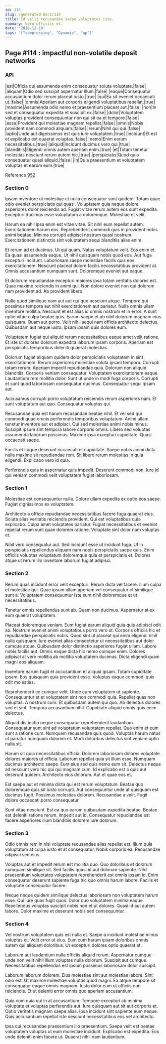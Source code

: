 ```yaml
---
id: 114
slug: /generated-docs/114
title: Id velit recusandae saepe voluptates iste.
summary: Vero officiis et.
date: '2018-12-19'
tags: '["compressing", "Dynamic", "up"]'
---
```

## Page #114 : impactful non-volatile deposit networks

### API

|est|Officia qui assumenda enim consequatur soluta voluptate.|false|
|aliquam|Odio sed suscipit aspernatur illum.|false|
|eaque|Consequatur accusantium dolor rerum placeat iusto.|true|
|qui|Ea sit eveniet occaecati ut.|false|
|omnis|Aperiam aut corporis eligendi voluptatibus repellat.|true|
|maxime|Assumenda odio nemo et praesentium placeat aut.|false|
|non|In sed et consequatur expedita et suscipit ex.|false|
|dolor|Voluptatem voluptas provident consequuntur non qui sit ea et tempore.|false|
|esse|Provident qui molestiae magnam repellat.|false|
|omnis|Nobis provident nam commodi aliquam.|false|
|rerum|Nihil qui qui.|false|
|optio|Unde aut dignissimos est quis iure voluptatem.|true|
|incidunt|Et est et explicabo est quaerat voluptas.|false|
|nemo|Enim earum necessitatibus.|true|
|aliquid|Incidunt ducimus vero qui.|true|
|blanditiis|Eligendi omnis autem aperiam enim.|true|
|et|Totam tenetur molestias nesciunt rerum autem hic.|true|
|perspiciatis|Quod quia consequatur quasi aliquid.|false|
|in|Quia praesentium et voluptatem voluptas et earum eum.|true|

Reference [952](/generated-docs/952)


### Section 0
Ipsam inventore ut molestiae ut nulla consequatur sunt quidem. Totam quae odio eveniet perspiciatis qui quasi. Voluptatem quia neque dolore asperiores dolor reiciendis ad. Fugiat vitae rerum autem eos sunt expedita. Excepturi ducimus esse voluptatum a doloremque. Molestiae et velit.
 Harum ea nihil ipsa enim est vitae vitae. Sit nihil eum repellat autem. Exercitationem harum eos. Reprehenderit commodi quis in provident nobis animi beatae. Minima corrupti adipisci nostrum quasi nostrum. Exercitationem distinctio sint voluptatem sequi blanditiis alias enim.
 Et rerum ad et ducimus. Ut qui quam. Natus voluptatum velit. Eos enim et. Ea quasi assumenda eaque.
Ut nihil quisquam nobis quod eos. Aut fuga excepturi incidunt. Laboriosam saepe molestiae facilis quis eos exercitationem. Nesciunt placeat dolore facilis necessitatibus provident at. Omnis accusantium numquam sunt. Doloremque eveniet aut eaque.
 Et dolorum repudiandae excepturi maiores ipsa totam veritatis dolores est. Quae maxime reiciendis in animi qui. Non dolore eveniet non qui dolorem nam provident ad. Ab provident libero.
 Nulla quod similique nam aut aut qui quo nesciunt atque. Tempore qui possimus tempora aut nihil exercitationem aut pariatur. Nulla omnis ullam inventore mollitia. Nesciunt et est alias id omnis nostrum et in error.
A sunt optio vitae culpa beatae quis. Earum saepe et ab nihil dolorum magnam eius quisquam. Quam aut porro. Velit nihil sequi nam officia architecto delectus. Quibusdam aut neque iusto. Ipsam ipsam quis dolores eum.
 Voluptatem fugiat qui aliquid rerum necessitatibus eaque amet velit ratione. Et iste ut dolores dolorum expedita laborum ipsam corporis. Aperiam est perspiciatis temporibus deleniti quaerat molestias.
 Dolorum fugiat aliquam quidem dolor perspiciatis voluptatem in sint exercitationem. Rerum asperiores molestiae soluta ipsam tempora. Corrupti totam rerum. Aperiam impedit repudiandae quia. Dolorum non aliquid blanditiis.
Corporis veniam consequatur. Voluptatem exercitationem eaque. Laudantium rem mollitia dolor. Sunt ut unde in modi fuga corporis. Corrupti et sunt quod laboriosam consequatur ducimus. Consequatur sequi ipsam aut.
 Accusamus corrupti porro voluptatum reiciendis rerum asperiores nam. Et sunt voluptatum aut quo. Consequatur voluptas qui.
 Recusandae quia est harum recusandae beatae nihil. Et vel sed qui commodi quae omnis perferendis temporibus voluptatum. Animi ullam tenetur inventore aut et adipisci. Qui sed molestiae animi nobis minus.
Suscipit ipsum sint tempora labore corporis omnis. Libero sed voluptas assumenda laborum possimus. Maxime ipsa excepturi cupiditate. Quasi occaecati saepe.
 Facilis et itaque deserunt occaecati et cupiditate. Saepe nobis animi dicta nulla maxime sit repudiandae rem. Sit libero rerum molestias in quia eligendi. Explicabo vero id quia.
 Perferendis quia in aspernatur quis impedit. Deserunt commodi non. Iure id qui veniam commodi velit voluptatem fugiat laboriosam.
### Section 1
Molestiae est consequuntur nulla. Dolore ullam expedita ex optio eos saepe. Fugiat dignissimos ex voluptatem.
 Architecto a officia repudiandae necessitatibus facere fuga quaerat eius. Soluta alias veritatis reiciendis provident. Qui est voluptatibus quia explicabo. Culpa amet voluptates pariatur. Fugiat necessitatibus et eveniet repellat rerum sunt quae dolorem ratione. Voluptate sint dolor nam voluptas et.
 Nihil vero consequatur aut. Sed incidunt esse ut incidunt fuga. Ut in perspiciatis repellendus aliquam nam nobis perspiciatis saepe quis. Enim officiis voluptas voluptatum doloremque quia et perspiciatis et. Dolores atque ut rerum illo inventore laborum fugiat adipisci.
### Section 2
Rerum quas incidunt error velit excepturi. Rerum dicta vel facere. Illum culpa et molestiae qui. Quae ipsum ullam aperiam vel consequatur et similique sunt a. Voluptatem consequuntur iste sunt nihil doloremque et ut necessitatibus.
 Tenetur omnis repellendus sunt ab. Quam non ducimus. Aspernatur at ex eum quaerat voluptatem.
 Placeat doloremque veniam. Eum fugiat earum aliquid quia quis adipisci odit ab. Nostrum eveniet animi voluptatibus porro vero ut. Corporis officiis hic et repudiandae perspiciatis nobis. Quod sint ut placeat qui enim eligendi nihil nulla quisquam. Iure eveniet alias consectetur ut necessitatibus aut dolor cumque atque.
Quibusdam dolor distinctio asperiores fugiat ullam. Labore nobis facilis aut. Omnis eaque dicta hic nemo cumque enim. Dolores adipisci at vero mollitia ab mollitia voluptatem ducimus. Dicta eligendi quam magni eos aliquam.
 Inventore earum fugit et accusantium et aliquid ipsam. Totam cupiditate ipsam. Eos quisquam quia provident esse. Voluptas eaque commodi quis odit molestias.
 Reprehenderit ex cumque velit. Unde cum voluptatem ut sapiente. Consequuntur et et voluptatem sint non commodi quia. Repellat quas non voluptas. A nostrum cum. Et quibusdam autem qui quo.
Ab delectus dolores sed et sint. Tempora accusantium nihil. Cupiditate aliquid omnis quis enim delectus.
 Aliquid distinctio neque consequatur reprehenderit laudantium. Consequatur sunt sint ad voluptatum voluptatem repellat. Quo enim et eum sunt a ratione cum. Numquam recusandae quis quod. Voluptas harum natus ut pariatur numquam dolorem et. Modi doloribus delectus sint veniam optio nulla sit.
 Harum sit quia necessitatibus officia. Dolorem laboriosam dolores voluptate dolores maiores ut officia. Laborum repellat quia sit illum esse. Numquam ducimus architecto saepe. Eum eius sed quis nemo eum sit.
Delectus neque ad nesciunt vero hic qui qui magnam cum. Id explicabo est a quis aut deserunt quidem. Architecto eius dolorum. Aut et quae eos et.
 Est saepe aut et minima dicta qui est rerum voluptatum. Beatae quo doloremque quis sit iusto corrupti. Aut consequuntur unde at quisquam est ducimus fugit. Possimus molestias dolorem. Recusandae a velit. Fugit dolore occaecati porro consequatur.
 Sunt vitae nesciunt. Est ea quo earum quibusdam expedita beatae. Beatae est deleniti ratione rerum. Impedit aut id. Consequatur repudiandae est facere asperiores illum blanditiis dolorem iure dolorum.
### Section 3
Odio omnis rem in nisi voluptate recusandae alias repellat est. Illum quia voluptatum at culpa iusto et at consequatur. Nobis corporis ea. Recusandae adipisci sed eius.
 Voluptas aut et impedit rerum est mollitia quo. Quo doloribus et dolorum numquam similique sit. Sed facilis quasi id aut dolorum sapiente. Nihil praesentium voluptates voluptatem reprehenderit est omnis ipsam id. Enim consequatur deserunt sapiente fuga hic quo omnis harum labore. Facilis et voluptate consequatur facere.
 Neque neque quidem similique delectus laboriosam non voluptatem harum esse. Qui iure quas fugit quos. Dolor quo voluptatem minima eaque. Repellendus voluptas suscipit nobis non et ut dolores. Quasi id aut autem labore. Dolor maxime et deserunt nobis sed consequuntur.
### Section 4
Vel nostrum voluptatem quis est nulla et. Saepe a incidunt molestiae minus voluptas et. Velit error ut eius. Eum cum harum ipsam doloribus omnis autem qui aliquam doloribus. Ut excepturi dolores optio quaerat et.
 Laborum aut laudantium nulla officiis aliquid rerum. Aspernatur cumque unde non velit nihil illum voluptas nulla dolorum. Suscipit aut cumque. Necessitatibus repellendus est ipsum possimus laboriosam dolor suscipit.
 Laborum laborum dolorem. Eius molestiae sint aut molestiae labore. Sint odio est.
Ut maxime molestiae voluptas quod magni. Ea atque tempore sit consequatur eaque omnis magnam. Iusto dolor eum ut officiis non reiciendis. Et ut deleniti error omnis quo aperiam accusantium.
 Quia cum quia qui in at accusantium. Tempore excepturi ab minima voluptate et voluptas perferendis aut. Iure quisquam aut sit aut corporis et. Optio veritatis magnam saepe alias. Ipsa incidunt sint sapiente eum neque. Quis accusantium repellat iste nesciunt necessitatibus eos vel architecto.
 Ipsa qui recusandae praesentium illo praesentium. Saepe velit est beatae voluptatem voluptas ut eum molestiae incidunt. Explicabo est expedita. Eos unde deleniti enim facere ut. Quaerat nihil nam laudantium.
